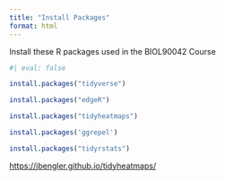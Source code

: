 ```yaml
---
title: "Install Packages"
format: html
---
```


Install these R packages used in the BIOL90042 Course

```r
#| eval: false

install.packages("tidyverse")

install.packages("edgeR")

install.packages("tidyheatmaps")

install.packages('ggrepel')

install.packages("tidyrstats")


```

<https://jbengler.github.io/tidyheatmaps/>
